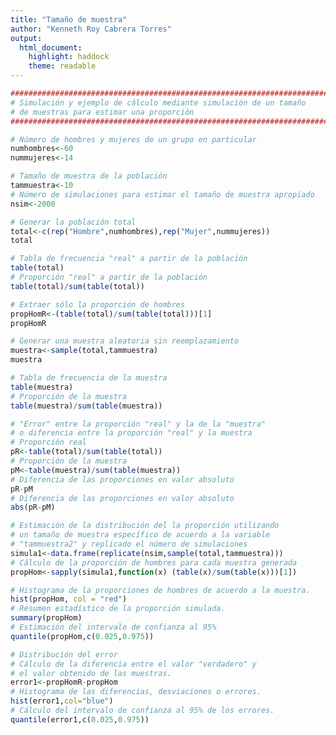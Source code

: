 ```yaml
---
title: "Tamaño de muestra"
author: "Kenneth Roy Cabrera Torres"
output:
  html_document:
    highlight: haddock
    theme: readable
---
```


```r
################################################################################
# Simulación y ejemplo de cálculo mediante simulación de un tamaño
# de muestras para estimar una proporción
################################################################################

# Número de hombres y mujeres de un grupo en particular
numhombres<-60
nummujeres<-14

# Tamaño de muestra de la población
tammuestra<-10
# Número de simulaciones para estimar el tamaño de muestra apropiado
nsim<-2000

# Generar la población total
total<-c(rep("Hombre",numhombres),rep("Mujer",nummujeres))
total

# Tabla de frecuencia "real" a partir de la población
table(total)
# Proporción "real" a partir de la población
table(total)/sum(table(total))

# Extraer sólo la proporción de hombres
propHomR<-(table(total)/sum(table(total)))[1]
propHomR

# Generar una muestra aleatoria sin reemplazamiento
muestra<-sample(total,tammuestra)
muestra

# Tabla de frecuencia de la muestra
table(muestra)
# Proporción de la muestra
table(muestra)/sum(table(muestra))

# "Error" entre la proporción "real" y la de la "muestra"
# o diferencia entre la proporción "real" y la muestra
# Proporción real
pR<-table(total)/sum(table(total))
# Proporción de la muestra
pM<-table(muestra)/sum(table(muestra))
# Diferencia de las proporciones en valor absoluto
pR-pM
# Diferencia de las proporciones en valor absoluto
abs(pR-pM)

# Estimación de la distribución del la proporción utilizando
# un tamaño de muestra específico de acuerdo a la variable
# "tammuestra2" y replicado el número de simulaciones
simula1<-data.frame(replicate(nsim,sample(total,tammuestra)))
# Cálculo de la proporción de hombres para cada muestra generada
propHom<-sapply(simula1,function(x) (table(x)/sum(table(x)))[1])

# Histograma de la proporciones de hombres de acuerdo a la muestra.
hist(propHom, col = "red")
# Resumen estadístico de la proporción simulada.
summary(propHom)
# Estimación del intervalo de confianza al 95%
quantile(propHom,c(0.025,0.975))

# Distribución del error
# Cálculo de la diferencia entre el valor "verdadero" y
# el valor obtenido de las muestras.
error1<-propHomR-propHom
# Histograma de las diferencias, desviaciones o errores.
hist(error1,col="blue")
# Cálculo del intervalo de confianza al 95% de los errores.
quantile(error1,c(0.025,0.975))
```